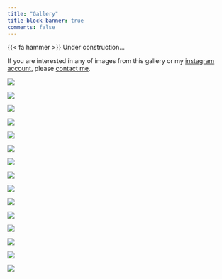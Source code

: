 ```yaml
---
title: "Gallery"
title-block-banner: true
comments: false
---
```


{{< fa hammer >}} Under construction...

If you are interested in any of images from this gallery or my [instagram account](https://www.instagram.com/danielsangarci_wildlife/?hl=es), please [contact me](contact.qmd).

::: {layout-ncol="3"}
![](img/messor_structor_small.jpg)

![](img/bee1_small.jpg)

![](img/caterpillar_small.jpg)

![](img/ephem1_small.jpg)

![](img/grasshopper_small.jpg)

![](img/lasius_grandis_small.jpg)

![](img/mantis1_small.jpg)

![](img/snail1_small.jpg)

![](img/solenopsis1_small.jpg)

![](img/spider1_small.jpg)

![](img/spider2_small.jpg)

![](img/spider3_small.jpg)

![](img/formica1_small.jpg)

![](img/macu1_small.jpg)

![](img/macu2_small.jpg)
:::
